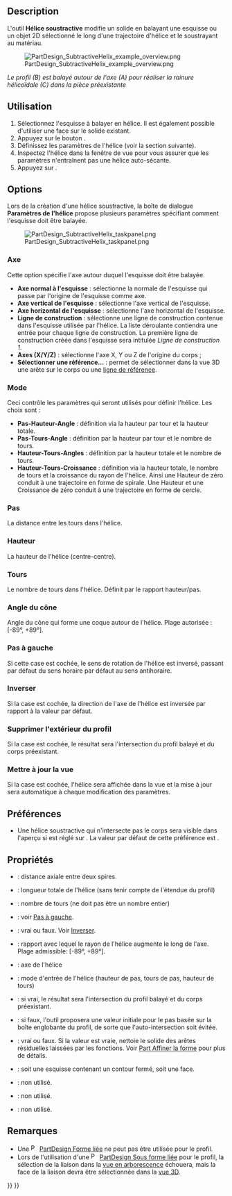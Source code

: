 <languages/>

{{Docnav/fr
|[[PartDesign_SubtractivePipe/fr|Balayage soustractif]]
|[[PartDesign_SubtractiveBox/fr|Cube soustractif]]
|[[PartDesign_Workbench/fr|Atelier PartDesign]]
|IconL=PartDesign_SubtractivePipe.svg
|IconR=PartDesign_SubtractiveBox.svg
|IconC=Workbench_PartDesign.svg
}}

{{GuiCommand/fr
|Name=PartDesign SubtractiveHelix
|Name/fr=PartDesign Hélice soustractive
|MenuLocation=PartDesign → Créer une fonction soustractive → Hélice soustractive
|Workbenches=[[PartDesign_Workbench/fr|PartDesign]]
|Version=0.19
|SeeAlso=[[PartDesign_AdditiveHelix/fr|PartDesign Hélice additive]]
}}

== Description ==

L'outil '''Hélice soustractive''' modifie un solide en balayant une esquisse ou un objet 2D sélectionné le long d'une trajectoire d'hélice et le soustrayant au matériau.

[[File:PartDesign_SubtractiveHelix_example_overview.png|none]]

''Le profil (B) est balayé autour de l'axe (A) pour réaliser la rainure hélicoïdale (C) dans la pièce préexistante''

<span id="Usage"></span>
== Utilisation ==

# Sélectionnez l'esquisse à balayer en hélice. Il est également possible d'utiliser une face sur le solide existant.
# Appuyez sur le bouton {{Button|[[Image:PartDesign_SubtractiveHelix.svg|24px]] [[PartDesign_SubtractiveHelix/fr|Hélice soustractive ]]}}.
# Définissez les paramètres de l'hélice (voir la section suivante).
# Inspectez l'hélice dans la fenêtre de vue pour vous assurer que les paramètres n'entraînent pas une hélice auto-sécante.
# Appuyez sur {{Button|OK}}.

== Options ==

Lors de la création d'une hélice soustractive, la boîte de dialogue '''Paramètres de l'hélice''' propose plusieurs paramètres spécifiant comment l'esquisse doit être balayée.

[[File:PartDesign_SubtractiveHelix_taskpanel.png|frame|left]]

<span id="Axis"></span>
===Axe===

Cette option spécifie l'axe autour duquel l'esquisse doit être balayée.
* '''Axe normal à l'esquisse''' : sélectionne la normale de l'esquisse qui passe par l'origine de l'esquisse comme axe. {{Version/fr|0.20}}
* '''Axe vertical de l'esquisse''' : sélectionne l'axe vertical de l'esquisse.
* '''Axe horizontal de l'esquisse''' : sélectionne l'axe horizontal de l'esquisse.
* '''Ligne de construction''' : sélectionne une ligne de construction contenue dans l'esquisse utilisée par l'hélice. La liste déroulante contiendra une entrée pour chaque ligne de construction. La première ligne de construction créée dans l'esquisse sera intitulée ''Ligne de construction 1''.
* '''Axes (X/Y/Z)''' : sélectionne l'axe X, Y ou Z de l'origine du corps ;
* '''Sélectionner une référence...''' : permet de sélectionner dans la vue 3D une arête sur le corps ou une [[PartDesign_Line/fr|ligne de référence]].

=== Mode ===

Ceci contrôle les paramètres qui seront utilisés pour définir l'hélice. Les choix sont :
* '''Pas-Hauteur-Angle''' : définition via la hauteur par tour et la hauteur totale.
* '''Pas-Tours-Angle''' : définition par la hauteur par tour et le nombre de tours.
* '''Hauteur-Tours-Angles''' : définition par la hauteur totale et le nombre de tours.
* '''Hauteur-Tours-Croissance''' {{Version/fr|0.20}} : définition via la hauteur totale, le nombre de tours et la croissance du rayon de l'hélice. Ainsi une Hauteur de zéro conduit à une trajectoire en forme de spirale. Une Hauteur et une Croissance de zéro conduit à une trajectoire en forme de cercle.

<span id="Pitch"></span>
=== Pas ===

La distance entre les tours dans l'hélice.

<span id="Height"></span>
=== Hauteur ===

La hauteur de l'hélice (centre-centre).

<span id="Turns"></span>
=== Tours ===

Le nombre de tours dans l'hélice. Définit par le rapport hauteur/pas.

<span id="Cone_Angle"></span>
=== Angle du cône ===

Angle du cône qui forme une coque autour de l'hélice. Plage autorisée : [-89°, +89°].

<span id="Left_handed"></span>
=== Pas à gauche ===

Si cette case est cochée, le sens de rotation de l'hélice est inversé, passant par défaut du sens horaire par défaut au sens antihoraire.

<span id="Reversed"></span>
=== Inverser ===

Si la case est cochée, la direction de l'axe de l'hélice est inversée par rapport à la valeur par défaut.

<span id="Remove_outside_of_profile"></span>
=== Supprimer l'extérieur du profil ===

Si la case est cochée, le résultat sera l'intersection du profil balayé et du corps préexistant.

<span id="Update_view"></span>
=== Mettre à jour la vue ===

Si la case est cochée, l'hélice sera affichée dans la vue et la mise à jour sera automatique à chaque modification des paramètres. 

<span id="Preferences"></span>
==Préférences==

* Une hélice soustractive qui n'intersecte pas le corps sera visible dans l'aperçu si {{MenuCommand|Outils → Éditer paramètres.... → BaseApp → Préférences → Mod → PartDesign → SubtractiveHelixPreview}} est réglé sur {{TRUE}}. La valeur par défaut de cette préférence est {{FALSE}}. {{Version/fr|0.20}}

<span id="Properties"></span>
== Propriétés ==

* {{PropertyData|Pitch}} : distance axiale entre deux spires.
* {{PropertyData|Height}} : longueur totale de l'hélice (sans tenir compte de l'étendue du profil)
* {{PropertyData|Turns}}: nombre de tours (ne doit pas être un nombre entier)
* {{PropertyData|Left Handed}} : voir [[#Pas_à_gauche|Pas à gauche]].
* {{PropertyData|Reversed}}: vrai ou faux. Voir [[#Inverser|Inverser]].
* {{PropertyData|Angle}}: rapport avec lequel le rayon de l'hélice augmente le long de l'axe. Plage admissible: [-89°, +89°].
* {{PropertyData|Reference axis}} : axe de l'hélice
* {{PropertyData|Mode}} : mode d'entrée de l'hélice (hauteur de pas, tours de pas, hauteur de tours)
* {{PropertyData|Outside}} : si vrai, le résultat sera l'intersection du profil balayé et du corps préexistant. 
* {{PropertyData|Has Been Edited}} : si faux, l'outil proposera une valeur initiale pour le pas basée sur la boîte englobante du profil, de sorte que l'auto-intersection soit évitée.
* {{PropertyData|Refine}} : vrai ou faux. Si la valeur est vraie, nettoie le solide des arêtes résiduelles laissées par les fonctions. Voir [[Part_RefineShape/fr|Part Affiner la forme]] pour plus de détails.
* {{PropertyData|Profile}} : soit une esquisse contenant un contour fermé, soit une face.
* {{PropertyData|Midplane}} : non utilisé.
* {{PropertyData|Up to face}} : non utilisé.
* {{PropertyData|Allow multiple face}} : non utilisé.

<span id="Notes"></span>
== Remarques ==

* Une [[File:PartDesign_ShapeBinder.svg|16px]] [[PartDesign_ShapeBinder/fr|PartDesign Forme liée]] ne peut pas être utilisée pour le profil.
* Lors de l'utilisation d'une [[File:PartDesign_SubShapeBinder.svg|16px]] [[PartDesign_SubShapeBinder/fr|PartDesign Sous forme liée]] pour le profil, la sélection de la liaison dans la [[Tree_view/fr|vue en arborescence]] échouera, mais la face de la liaison devra être sélectionnée dans la [[3D_view/fr|vue 3D]].


{{Docnav/fr
|[[PartDesign_SubtractivePipe/fr|Balayage soustractif]]
|[[PartDesign_SubtractiveBox/fr|Cube soustractif]]
|[[PartDesign_Workbench/fr|Atelier PartDesign]]
|IconL=PartDesign_SubtractivePipe.svg
|IconR=PartDesign_SubtractiveBox.svg
|IconC=Workbench_PartDesign.svg
}}

{{PartDesign Tools navi{{#translation:}}}}
{{Userdocnavi{{#translation:}}}}